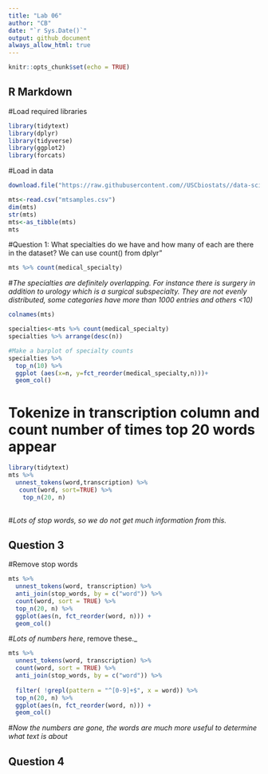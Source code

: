 ```yaml
---
title: "Lab 06"
author: "CB"
date: "`r Sys.Date()`"
output: github_document
always_allow_html: true
---
```


```r
knitr::opts_chunk$set(echo = TRUE)
```

## R Markdown
#Load required libraries
```r
library(tidytext)
library(dplyr)
library(tidyverse)
library(ggplot2)
library(forcats)

```
#Load in data
```r
download.file("https://raw.githubusercontent.com//USCbiostats//data-science-data//master//00_mtsamples//mtsamples.csv", "mtsamples.csv", method="libcurl", timeout=60)
```
```r

mts<-read.csv("mtsamples.csv")
dim(mts)
str(mts)
mts<-as_tibble(mts)
mts
```
#Question 1: What specialties do we have and how many of each are there in the dataset?
We can use count() from dplyr"
```r
mts %>% count(medical_specialty)
```
#_The specialties are definitely overlapping. For instance there is surgery in addition to urology which is a surgical subspecialty. They are not evenly distributed, some categories have more than 1000 entries and others <10)_
```r
colnames(mts)
```

```r
specialties<-mts %>% count(medical_specialty)
specialties %>% arrange(desc(n))
```
```r
#Make a barplot of specialty counts
specialties %>% 
  top_n(10) %>% 
  ggplot (aes(x=n, y=fct_reorder(medical_specialty,n)))+
  geom_col()
```
# Tokenize in transcription column and count number of times top 20 words appear
```r
library(tidytext)
mts %>%
  unnest_tokens(word,transcription) %>% 
   count(word, sort=TRUE) %>% 
    top_n(20, n)
  
```
#_Lots of stop words, so we do not get much information from this._

## Question 3

#Remove stop words
```r
mts %>%
  unnest_tokens(word, transcription) %>%
  anti_join(stop_words, by = c("word")) %>%
  count(word, sort = TRUE) %>% 
  top_n(20, n) %>% 
  ggplot(aes(n, fct_reorder(word, n))) +
  geom_col()
```

#_Lots of numbers here_, remove these._

```r
mts %>%
  unnest_tokens(word, transcription) %>%
  count(word, sort = TRUE) %>%
  anti_join(stop_words, by = c("word")) %>%
  
  filter( !grepl(pattern = "^[0-9]+$", x = word)) %>%
  top_n(20, n) %>%
  ggplot(aes(n, fct_reorder(word, n))) +
  geom_col()
```

#_Now the numbers are gone, the words are much more useful to determine what text is about_

## Question 4

